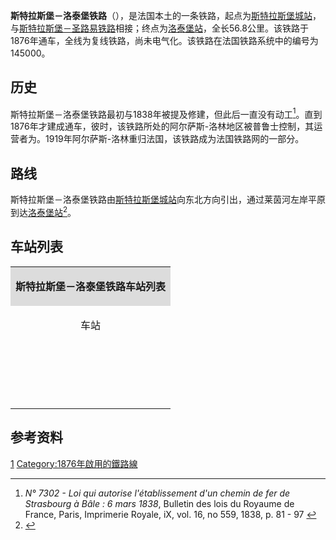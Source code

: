 {{Infobox rail system-route
|collapsed=no
|box_width=
|rail_name=斯特拉斯堡－洛泰堡铁路<br>{{lang|fr|Ligne de Strasbourg à Lauterbourg}}
|banner_color=
|sec_banner_color=
|logo_filename=
|image_width=
|logo_bgcolor=
|logo_note=
|image =Bahnstrecke Wörth–Strasbourg.png
|imagesize=
|caption=斯特拉斯堡－洛泰堡铁路路线
|system_map=
|mapimage_width=
|map_bgcolor=
|locale={{FRA}}
|service_type=客货共用、地方铁路
|start=[[斯特拉斯堡城站|斯特拉斯堡城站]]、[[洛泰堡站|洛泰堡站]]
|begin_operation=
|end_operation=
|operation_note=
|system_length=
|length_in_operation=
|total_length=57公里
|status=使用中
|line_title=线路
|lines=[[复线铁路|复线铁路]]
|stations=
|route_title=线路
|main_route=
|secondary_route=
|branch_route=
|standard=
|main_stations=[[斯特拉斯堡城站|斯特拉斯堡城站]]、[[洛泰堡站|洛泰堡站]]
|ridership=
|fleet_size=
|max_speed= 
|track_gauge=
|distance_between_mainlines=
|min_radius=
|max_grade=
|block_signal=
|electrified=
|depot=
|operator={{法国交通数据|sncf}}
|franchise=
|hq=
|key_person=
|website=
|route_map=
}}

'''斯特拉斯堡－洛泰堡铁路'''（{{lang-fr|Ligne de Strasbourg à Lauterbourg}}），是法国本土的一条铁路，起点为[[斯特拉斯堡城站|斯特拉斯堡城站]]，与[[斯特拉斯堡－圣路易铁路|斯特拉斯堡－圣路易铁路]]相接；终点为[[洛泰堡站|洛泰堡站]]，全长56.8公里。该铁路于1876年通车，全线为复线铁路，尚未电气化。该铁路在法国铁路系统中的编号为145000。

==历史==

斯特拉斯堡－洛泰堡铁路最初与1838年被提及修建，但此后一直没有动工<ref>''N° 7302 - Loi qui autorise l'établissement d'un chemin de fer de Strasbourg à Bâle : 6 mars 1838'', Bulletin des lois du Royaume de France, Paris, Imprimerie Royale, iX, vol. 16, no 559, 1838, p. 81 - 97 {{fr}}</ref>。直到1876年才建成通车，彼时，该铁路所处的阿尔萨斯-洛林地区被普鲁士控制，其运营者为{{link-fr|阿尔萨斯-洛林皇家铁路|Direction générale impériale des chemins de fer d'Alsace-Lorraine}}。1919年阿尔萨斯-洛林重归法国，该铁路成为法国铁路网的一部分。

==路线==
斯特拉斯堡－洛泰堡铁路由[[斯特拉斯堡城站|斯特拉斯堡城站]]向东北方向引出，通过莱茵河左岸平原到达[[洛泰堡站|洛泰堡站]]<ref name="geo">{{Cite web|url=https://www.geoportail.gouv.fr/carte|title=Carte|accessdate=2021-01-26|author=Géoportail|language=fr|publisher=Géoportail|archive-url=https://web.archive.org/web/20170129154129/https://www.geoportail.gouv.fr/carte/|archive-date=2017-01-29|dead-url=yes}}</ref>。

==车站列表==
{{Main|{{link-fr|斯特拉斯堡－洛泰堡铁路线路图|Schéma de la ligne de Strasbourg à Lauterbourg}}}}
{| class="wikitable mw-collapsible " style="margin:1em auto 1em auto; font-size:smaller"
|colspan="5" align="center" style="background:#DCDCDC"|'''斯特拉斯堡－洛泰堡铁路车站列表'''
|-
!align="center" |车站
!align="center" |公里数
!align="center" |交汇路线
!align="center" |本线停靠车种
!align="center" |可换乘交通
|-
|align="center"|{{Arret|Strasbourg-Ville|[[斯特拉斯堡城站|斯特拉斯堡城站]]}}
|0
|[[斯特拉斯堡－圣路易铁路|斯特拉斯堡－圣路易铁路]]↑<br>[[斯特拉斯堡－圣迪耶铁路|斯特拉斯堡－圣迪耶铁路]]↗<br>{{link-fr|斯特拉斯堡－莱茵港铁路|Ligne de Strasbourg-Ville à Strasbourg-Port-du-Rhin}}↖<br>[[巴黎－斯特拉斯堡铁路|巴黎－斯特拉斯堡铁路]]↘
|align="center"|{{法国交通数据|tgv}}<br>{{法国交通数据|ouigo}}<br>[[城际快车|'''ICE''']]<br>{{法国交通数据|ter|ges}} 
|{{法国交通数据|car|67}}<br>{{法国交通数据/城市公共交通|斯特拉斯堡}}
|-
|align="center"|{{Arret|Bischheim|[[比沙伊姆站|比沙伊姆站]]}}
|3.382
|
|align="center"|{{法国交通数据|ter|ges}}
|{{法国交通数据|car|67}}<br>{{法国交通数据/城市公共交通|斯特拉斯堡}}
|-
|align="center"|{{Arret|Hœnheim-Tram|[[厄奈姆有轨电车站|厄奈姆有轨电车站]]}}
|5.205
|
|align="center"|{{法国交通数据|ter|ges}}
|{{法国交通数据|car|67}}<br>{{法国交通数据/城市公共交通|斯特拉斯堡}}
|-
|align="center"|{{Arret|La Wantzenau|[[拉万策诺站|拉万策诺站]]}}
|12.020
|
|align="center"|{{法国交通数据|ter|ges}}
|{{法国交通数据|car|67}}<br>{{法国交通数据/城市公共交通|斯特拉斯堡}}
|-
|align="center"|{{Arret|Kilstett|[[基尔什泰特站|基尔什泰特站]]}}
|14.747
|
|align="center"|{{法国交通数据|ter|ges}}
|{{法国交通数据|car|67}}
|-
|align="center"|{{Arret|Gambsheim|[[加姆赛姆站|加姆赛姆站]]}}
|17.221
|
|align="center"|{{法国交通数据|ter|ges}}
|
|-
|align="center"|{{Arret|Herrlisheim (Bas-Rhin)|[[埃尔利赛姆站_(下莱茵省)|埃尔利赛姆站 (下莱茵省)]]}}
|21.528
|
|align="center"|{{法国交通数据|ter|ges}}
|
|-
|align="center"|{{Arret|Drusenheim|[[德吕瑟奈姆站|德吕瑟奈姆站]]}}
|26.631
|
|align="center"|{{法国交通数据|ter|ges}}
|{{法国交通数据|car|67}}
|-
|align="center"|{{Arret|Sessenheim|[[塞瑟奈姆站|塞瑟奈姆站]]}}
|31.186
|
|align="center"|{{法国交通数据|ter|ges}}
|
|-
|align="center"|{{Arret|Rountzenheim|[[伦策奈姆站|伦策奈姆站]]}}
|34.334
|
|align="center"|{{法国交通数据|ter|ges}}
|
|-
|align="center"|{{Arret|Rœschwoog|[[勒什沃格站|勒什沃格站]]}}
|36.314
|
|align="center"|{{法国交通数据|ter|ges}}
|
|-
|align="center"|{{Arret|Roppenheim|[[罗珀奈姆站|罗珀奈姆站]]}}
|39.422
|
|align="center"|{{法国交通数据|ter|ges}}
|{{法国交通数据|car|67}}
|-
|align="center"|{{Arret|Seltz|[[塞尔茨站|塞尔茨站]]}}
|45.196
|
|align="center"|{{法国交通数据|ter|ges}}
|
|-
|align="center"|{{Arret|Munchhausen|[[明绍森站|明绍森站]]}}
|49.569
|
|align="center"|{{法国交通数据|ter|ges}}
|
|-
|align="center"|{{Arret|Mothern|[[莫泰恩站|莫泰恩站]]}}
|51.584
|
|align="center"|{{法国交通数据|ter|ges}}
|
|-
|align="center"|{{Arret|Lauterbourg|[[洛泰堡站|洛泰堡站]]}}
|55.584
|{{link-fr|莱茵河畔沃尔特－洛泰堡铁路|Bienwaldbahn}}↓
|align="center"|{{法国交通数据|ter|ges}}<br>[[德国铁路|DB]]
|
|-
|
|56.840
|align="center" colspan=3|''{{FRA}}/{{GER}} 边境线''
|}

==参考资料==
{{Reflist}}
[[Category:法國鐵路線|1]]
[[Category:1876年啟用的鐵路線|Category:1876年啟用的鐵路線]]